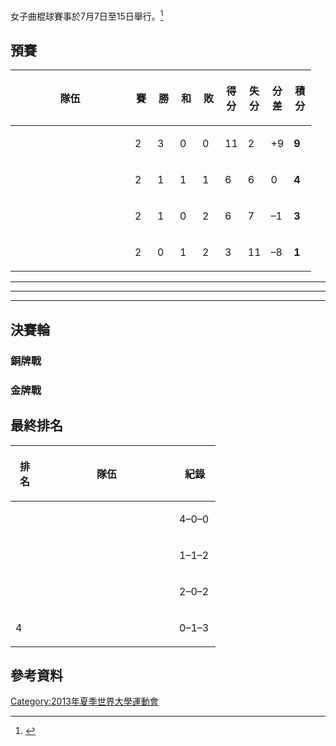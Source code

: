 {{main|2013年夏季世界大學運動會曲棍球比賽}}
{{Infobox Universiade event
| event = 女子曲棍球
| games = 2013 Summer
| image = [[File:Field_hockey_pictogram.svg|100px]]
| venue = Field Hockey Centre
| dates = {{Start date|2013|7|7}} – {{Start date|2013|7|15}}
| competitors = 
| nations = 
| teams = 
| governing_body = 
| win_value =
| gold = {{flagIOC2team|KOR|2013年夏季世界大學運動會}}
| goldNOC = 
| silver = {{flagIOC2team|RUS|2013年夏季世界大學運動會}}
| silverNOC = 
| bronze = {{flagIOC2team|JPN|2013年夏季世界大學運動會}}
| bronzeNOC = 
| prev = [[1991年夏季世界大學運動會曲棍球比賽女子賽事|1991]]
| next = 
}}
女子曲棍球賽事於7月7日至15日舉行。<ref>{{cite web|url=http://kazan2013.ru:8080/uploads/technical_handbooks/en/Technical_Handbook_HO.pdf|title=2013 Summer Universiade – Field hockey – Technical handbook|publisher=kazan2013.ru|accessdate=27 June 2013}}{{dead link|date=2017年11月 |bot=InternetArchiveBot |fix-attempted=yes }}</ref>


==預賽==

{| class=wikitable style="text-align:center"
!width=175|隊伍
!width=20|賽
!width=20|勝
!width=20|和
!width=20|敗
!width=20|得分
!width=20|失分
!width=20|分差
!width=20|積分
|- bgcolor="#ccffcc"
|align=left|{{fhw|KOR}}
| 2 || 3 || 0 || 0 || 11 || 2 || +9 || '''9'''
|- bgcolor="#ccffcc"
|align=left|{{fhw|RUS}}
| 2 || 1 || 1 || 1 || 6 || 6 || 0 || '''4'''
|- bgcolor="#afeeee"
|align=left|{{fhw|JPN}}
| 2 || 1 || 0 || 2 || 6 || 7 || –1  || '''3'''
|- bgcolor="#afeeee"
|align=left|{{fhw|BLR}}
| 2 || 0 || 1 || 2 || 3 || 11 || –8 || '''1'''
|}

{{fieldhockeybox
| date = 2013年7月9日
| time = 16:00
| team1 = {{fhw-rt|KOR}}
| score = 5–1
| team2 = {{fhw|BLR}}
| report = [http://kazan2013.ru/hide/en/-240/Root/ViewPdf/HOW400A01_C73A_1.0.PDF Report]{{dead link|date=2017年11月 |bot=InternetArchiveBot |fix-attempted=yes }}
| goals1 = [[Park_Ki-Ju|Park Ki-Ju]] {{fhgoal|FG|14}}<br /> [[Cho_Eun-Ji|Cho Eun-Ji]] {{fhgoal|PC|22|PC|70}}<br /> [[Kim_Jong-Eun|Kim Jong-Eun]] {{fhgoal|FG|43}}<br /> [[Han_Hye-Lyoung|Han Hye-Lyoung]] {{fhgoal|FG|52}}
| goals2 = [[Yuliya_Mikheichyk|Mikheichyk]] {{fhgoal|FG|44}}
| umpires = Ivona Makar (CRO)<br />Junko Wagatsuma (JPN)
}}
{{fieldhockeybox
| date = 2013年7月9日
| time = 19:45
| team1 = {{fhw-rt|RUS}}
| score = 3–2
| team2 = {{fhw|JPN}}
| report = [http://kazan2013.ru/hide/en/-240/-240/Root/ViewPdf/HOW400A03_C73A_1.0.PDF Report]{{dead link|date=2017年11月 |bot=InternetArchiveBot |fix-attempted=yes }}
| goals1 = [[Ekaterina_Shaburova|Shaburova]] {{fhgoal|FG|16}}<br /> [[Ksenia_Svezhentseva|Svezhentseva]] {{fhgoal|FG|39}}<br /> [[Elizaveta_Goncharevskaya|Goncharevskaya]] {{fhgoal|PC|45}}
| goals2 = [[Aki_Mitsuhashi|Mitsuhashi]] {{fhgoal|FG|4}}<br /> [[Naho_Ichitani|Ichitani]] {{fhgoal|PC|23}}
| umpires = Ana Faias (POR)<br />Lim Mi-Sook (KOR)
}}
----
{{fieldhockeybox
| date = 2013年7月10日
| time = 13:30
| team1 = {{fhw-rt|JPN}}
| score = 4–0
| team2 = {{fhw|BLR}}
| report = [http://universiade2013.sportresult.com/eurosport/en/-240/Root/ViewPdf/HOW400A03_C73A_1.0.PDF Report]
| goals1 = [[Haruka_Higuma|Higuma]] {{fhgoal|PC|23}}<br /> [[Ayaka_Nishimura|Nishimura]] {{fhgoal|PC|35}}<br /> [[Nanae_Ozawa|Ozawa]] {{fhgoal|PC|57}}<br /> [[Shiho_Sakai_(field_hockey)|Sakai]] {{fhgoal|PC|62}}
| goals2 = 
| umpires = Natalia Kovaleva (RUS)<br />Ana Faias (POR)
}}
----
{{fieldhockeybox
| date = 2013年7月11日
| time = 13:30
| team1 = {{fhw-rt|KOR}}
| score = 2–1
| team2 = {{fhw|RUS}}
| report =[http://kazan2013.ru/ru/news_items/8834/-240/Root/ViewPdf/HOW400A03_C73A_1.0.PDF Report]{{dead link|date=2017年11月 |bot=InternetArchiveBot |fix-attempted=yes }}
| goals1 =[[Cho_Eun-Ji|Cho Eun-Ji]] {{fhgoal|PC|12}}<br /> [[Park_Ki-Ju|Park Ki-Ju]] {{fhgoal|PC|23}}
| goals2 =[[Evgenia_Sorokina|Sorokina]] {{fhgoal|FG|53}}
| umpires = Junko Wagatsuma (JPN)<br /> Ivona Makar (CRO)
}}
----
{{fieldhockeybox
| date = 2013年7月12日
| time = 16:00
| team1 = {{fhw-rt|JPN}}
| score = 0–4
| team2 = {{fhw|KOR}}
| report = [http://kazan2013.ru/hide/ru/-240/Root/ViewPdf/HOW400A05_C73A_1.0.PDF Report]{{dead link|date=2017年11月 |bot=InternetArchiveBot |fix-attempted=yes }}
| goals1 = 
| goals2 =[[Han_Hye-Lyoung|Han Hye-Lyoung]] {{fhgoal|PC|5|PC|22}}<br /> [[Cho_Yunk-Young|Cho Yunk-Young]] {{fhgoal|FG|40}}<br />  [[Cho_Eun-Ji|Cho Eun-Ji]] {{fhgoal|PS|47}}
| umpires = Natalia Kovaleva (RUS)<br />Ana Faias (POR)
}}
{{fieldhockeybox
| date = 2013年7月12日
| time = 18:00
| team1 = {{fhw-rt|RUS}}
| score = 2–2
| team2 = {{fhw|BLR}}
| report = [http://kazan2013.ru/hide/ru/-240/Root/ViewPdf/HOW400A06_C73A_1.0.PDF Report]{{dead link|date=2017年11月 |bot=InternetArchiveBot |fix-attempted=yes }}
| goals1 =[[Svetlana_Salamatina|Salamatina]] {{fhgoal|FG|42}}<br /> [[Evgenia_Sorokina|Sorokina]] {{fhgoal|FG|51}}
| goals2 =[[Yuliya_Mikheichyk|Mikheichyk]] {{fhgoal|PC|59}}<br /> [[Nastassiya_Syrayezhka|Syrayezhka]] {{fhgoal|FG|64}}
| umpires = Junko Wagatsuma (JPN)<br /> Lim Mi-Sook (KOR)
}}

==決賽輪==
===銅牌戰===
{{fieldhockeybox
| date = 2013年7月14日
| time = 16:00
| team1 = {{fhw-rt|JPN}}
| score = 3–1
| team2 = {{fhw|BLR}}
| report = [http://universiade2013.sportresult.com/eurosport/en/-240/Root/ViewPdf/HOW400102_C73A_1.0.PDF Report]
| goals1 = [[Yuri_Nagai|Nagai]] {{fhgoal|FG|66||67}}<br /> [[Ayaka_Nishimura|Nishimura]] {{fhgoal|FG|69}}
| goals2 = [[Krestsina_Kulinkovich|Kulinkovich]] {{fhgoal|FG|2}}
| umpires = Natalia Kovaleva (RUS)<br /> Lim Mi-Sook (KOR)
}}

===金牌戰===
{{fieldhockeybox
| date = 2013年7月14日
| time = 18:15
| team1 = {{fhw-rt|KOR}}
| score = 5–0
| team2 = {{fhw|RUS}}
| report = [http://universiade2013.sportresult.com/eurosport/en/-240/Root/ViewPdf/HOW400101_C73A_2.0.PDF Report]
| goals1 = [[Park_Seung-A|Park Seung-A]] {{fhgoal|FG|5}}<br /> [[Han_Hye-Lyoung|Han Hye-Lyoung]] {{fhgoal|FG|9}}<br /> [[Kim_Jong-Eun|Kim Jong-Eun]] {{fhgoal|PC|30|FG|37}}<br /> [[Cho_Eun-Ji|Cho Eun-Ji]] {{fhgoal|PS|39}}
| goals2 = 
| umpires = Ana Faias (POR)<br /> Ivona Makar (CRO)
}}



==最終排名==
{| class="wikitable" style="text-align:center;"
|-
! width=30|排名!! width=200|隊伍!! width=50|紀錄
|-  
| {{gold1}} ||align="left"| {{fhw|KOR}} || 4–0–0
|-  
| {{silver2}} ||align="left"| {{fhw|RUS}} || 1–1–2
|- 
| {{bronze3}} ||align="left"| {{fhw|JPN}} || 2–0–2
|-
| 4 ||align="left"| {{fhw|BLR}} || 0–1–3
|}

==參考資料==
{{reflist}}

{{2013年夏季世界大學運動會比賽項目}}

[[Category:2013年夏季世界大學運動會|Category:2013年夏季世界大學運動會]]